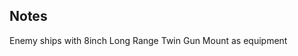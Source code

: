 {{EnemyEquipmentInfoKai|8inch Long Range Twin Gun Mount}}

==Notes==
<categorytree mode=pages depth=0>Enemy ships with 8inch Long Range Twin Gun Mount as equipment</categorytree>

{{EnemyEquipmentList}}